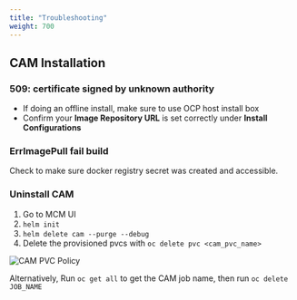 ```yaml
---
title: "Troubleshooting"
weight: 700
---
```


## CAM Installation

### 509: certificate signed by unknown authority

- If doing an offline install, make sure to use OCP host install box
- Confirm your **Image Repository URL** is set correctly under **Install Configurations**

### ErrImagePull fail build

Check to make sure docker registry secret was created and accessible.

### Uninstall CAM

1. Go to MCM UI
2. `helm init`
3. `helm delete cam --purge --debug`
4. Delete the provisioned pvcs with `oc delete pvc <cam_pvc_name>`
   
![CAM PVC Policy](/assets/img/cp4mcm/cam_troubleshoot.png)


Alternatively,
Run `oc get all` to get the CAM job name, then run `oc delete JOB_NAME`
